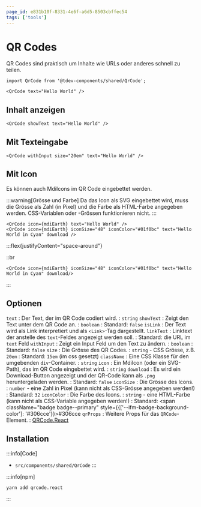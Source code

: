 ```yaml
---
page_id: e831b10f-8331-4e6f-a6d5-8503cbffec54
tags: ['tools']
---
```





# QR Codes

QR Codes sind praktisch um Inhalte wie URLs oder anderes schnell zu teilen.

```mdx
import QrCode from '@tdev-components/shared/QrCode';

<QrCode text="Hello World" />
```

<BrowserWindow>
    <QrCode text="Hello World" />
</BrowserWindow>

## Inhalt anzeigen

```mdx
<QrCode showText text="Hello World" />
```

<BrowserWindow>
    <QrCode showText text="Hello World" />
</BrowserWindow>

## Mit Texteingabe

```mdx
<QrCode withInput size="20em" text="Hello World" />
```

<BrowserWindow>
    <QrCode withInput size="20em" text="Hello World" />
</BrowserWindow>

## Mit Icon

Es können auch MdiIcons im QR Code eingebettet werden.

:::warning[Grösse und Farbe] Da das Icon als SVG eingebettet wird, muss die Grösse als Zahl (in Pixel) und die Farbe als HTML-Farbe angegeben werden. CSS-Variablen oder -Grössen funktionieren nicht. :::

```mdx
<QrCode icon={mdiEarth} text="Hello World" />
<QrCode icon={mdiEarth} iconSize="48" iconColor="#01f0bc" text="Hello World in Cyan" download />
```

<BrowserWindow>
  :::flex{justifyContent="space-around"}
    <QrCode icon={mdiEarth} text="Hello World" />

::br

    <QrCode icon={mdiEarth} iconSize="48" iconColor="#01f0bc" text="Hello World in Cyan" download/>

:::

</BrowserWindow>

## Optionen

`text` : Der Text, der im QR Code codiert wird. : `string` `showText` : Zeigt den Text unter dem QR Code an. : `boolean` : Standard: `false` `isLink` : Der Text wird als Link interpretiert und als `<Link>`-Tag dargestellt. `linkText` : Linktext der anstelle des `text`-Feldes angezeigt werden soll. : Standard: die URL im `text` Feld `withInput` : Zeigt ein Input Feld um den Text zu ändern. : `boolean` : Standard: `false` `size` : Die Grösse des QR Codes. : `string` - CSS Grösse, z.B. `20em` : Standard: `15em` (im css gesetzt) `className` : Eine CSS Klasse für den umgebenden `div`-Container. : `string` `icon` : Ein MdiIcon (oder ein SVG-Path), das im QR Code eingebettet wird. : `string` `download` : Es wird ein Download-Button angezeigt und der QR-Code kann als `.png` heruntergeladen werden. : Standard: `false` `iconSize` : Die Grösse des Icons. : `number` - eine Zahl in Pixel (kann nicht als CSS-Grösse angegeben werden!) : Standard: `32` `iconColor` : Die Farbe des Icons. : `string` - eine HTML-Farbe (kann nicht als CSS-Variable angegeben werden!) : Standard: <span className="badge badge--primary" style={{['--ifm-badge-background-color']: '#306cce'}}>#306cce</span> `qrProps` : Weitere Props für das `QRCode`-Element. : [QRCode.React](https://www.npmjs.com/package/qrcode.react#props)

## Installation

:::info[Code]

- `src/components/shared/QrCode` :::

:::info[npm]

```bash
yarn add qrcode.react
```

:::
